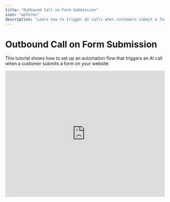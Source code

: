 ```yaml
---
title: "Outbound Call on Form Submission"
icon: "wpforms"
description: "Learn how to trigger AI calls when customers submit a form"
---
```


# Outbound Call on Form Submission

This tutorial shows how to set up an automation flow that triggers an AI call when a customer submits a form on your website.

<iframe width="100%" height="400" src="https://www.youtube.com/embed/YhHC72qV_Z4?si=9Ic3VHwV-QeL5YER" title="Tutorial: Outbound Call on Form Submission" frameBorder="0" allow="accelerometer; autoplay; clipboard-write; encrypted-media; gyroscope; picture-in-picture" allowFullScreen />

## What You'll Learn

- Setting up a form submission trigger
- Configuring the Kalimna action
- Mapping form data to call variables
- Testing and deploying your flow